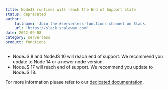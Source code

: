 ```yaml
---
title: NodeJS runtimes will reach the End of Support state  
status: deprecated
author:
    fullname: 'Join the #serverless-functions channel on Slack.'
    url: 'https://slack.scaleway.com'
date: 2022-09-08
category: serverless
product: functions
---
```


- NodeJS 8 and NodeJS 10 will reach end of support. We recommend you update to Node 14 or a newer node version.
- NodeJS 17 will reach end of support. We recommend you update to NodeJS 18. 

For more information please refer to our [dedicated documentation](/serverless-functions/reference-content/functions-lifecycle/).